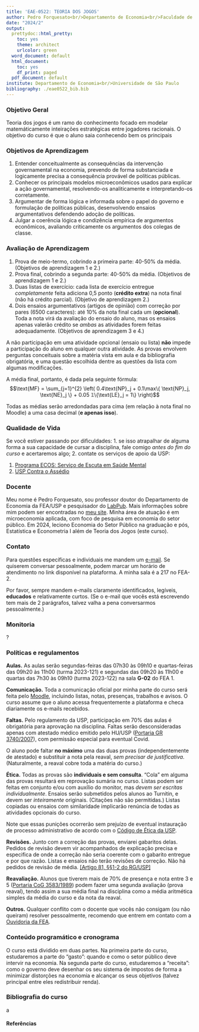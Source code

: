 ```yaml
---
title: 'EAE-0522: TEORIA DOS JOGOS'
author: Pedro Forquesato<br/>Departamento de Economia<br/>Faculdade de Economia, Administração, Contabilidade e Atuária<br/>Universidade de São Paulo
date: "2024/2"
output:
  prettydoc::html_pretty:
    toc: yes
    theme: architect
    urlcolor: green
  word_document: default
  html_document:
    toc: yes
    df_print: paged
  pdf_document: default
institute: Departamento de Economia<br/>Universidade de São Paulo
bibliography: ./eae0522_bib.bib
---
```


### Objetivo Geral

Teoria dos jogos é um ramo do conhecimento focado em modelar matemáticamente inteirações estratégicas entre jogadores racionais. O objetivo do curso é que o aluno saia conhecendo bem os principais 

### Objetivos de Aprendizagem

1. Entender conceitualmente as consequências da intervenção governamental na economia, prevendo de forma substanciada e logicamente precisa a consequência provável de políticas públicas.
2. Conhecer os principais modelos microeconômicos usados para explicar a ação governamental, resolvendo-os analiticamente e interpretando-os corretamente.  
3. Argumentar de forma lógica e informada sobre o papel do governo e formulação de políticas públicas, desenvolvendo ensaios argumentativos defendendo adoção de políticas.
4. Julgar a coerência lógica e condizência empírica de argumentos econômicos, avaliando criticamente os argumentos dos colegas de classe.

### Avaliação de Aprendizagem

1. Prova de meio-termo, cobrindo a primeira parte: 40-50% da média. (Objetivos de aprendizagem 1 e 2.)
2. Prova final, cobrindo a segunda parte: 40-50% da média. (Objetivos de aprendizagem 1 e 2.)
3. Duas listas de exercício: cada lista de exercício entregue *completamente* feita adiciona 0,5 ponto (**crédito extra**) na nota final (não há crédito parcial). (Objetivo de aprendizagem 2.) 
4. Dois ensaios argumentativos (artigos de opinião) com correção por pares (6500 caracteres): até 10% da nota final cada um (**opcional**). Toda a nota virá da avaliação do ensaio do aluno, mas os ensaios apenas valerão crédito se *ambas* as atividades forem feitas adequadamente. (Objetivos de aprendizagem 3 e 4.)

A não participação em uma atividade opcional (ensaio ou lista) **não** impede a participação do aluno em qualquer outra atividade. As provas envolvem perguntas conceituais sobre a matéria vista em aula e da bibliografia obrigatória, e uma questão escolhida dentre as questões da lista com algumas modificações. 

A média final, portanto, é dada pela seguinte fórmula: $$\text{MF} = \sum_{j=1}^{2} \left( 0.4\text{NP}_j + 0.1\max\{ \text{NP}_j, \text{NE}_j \} + 0.05 𝟙\{\text{LE}_j = 1\} \right)$$

Todas as médias serão arredondadas para cima (em relação à nota final no Moodle) a uma casa decimal (**e apenas isso**).

### Qualidade de Vida

Se você estiver passando por dificuldades: 1. se isso atrapalhar de alguma forma a sua capacidade de cursar a disciplina, fale comigo *antes do fim do curso* e acertaremos algo; 2. contate os serviços de apoio da USP:

1. [Programa ECOS: Serviço de Escuta em Saúde Mental](https://prip.usp.br/programa-ecos/)
2. [USP Contra o Assédio](https://prip.usp.br/usp-contra-assedio/)

### Docente

Meu nome é Pedro Forquesato, sou professor doutor do Departamento de Economia da FEA/USP e pesquisador do [LabPub](https://labpub.fea.usp.br/). Mais informações sobre mim podem ser encontradas no [meu site](https://www.pedroforquesato.com). Minha área de atuação é em microeconomia aplicada, com foco de pesquisa em economia do setor público. Em 2024, leciono Economia do Setor Público na graduação e pós, Estatística e Econometria I além de Teoria dos Jogos (este curso).

### Contato

Para questões específicas e individuais me mandem um [e-mail](mailto:pforquesato@usp.br). Se quiserem conversar pessoalmente, podem marcar um horário de atendimento no link disponível na plataforma. A minha sala é a 217 no FEA-2.

Por favor, sempre mandem e-mails claramente identificados, legíveis, **educados** e relativamente curtos. (Se o e-mail que vocês está escrevendo tem mais de 2 parágrafos, talvez valha a pena conversarmos pessoalmente.)

### Monitoria

?

### Políticas e regulamentos

**Aulas.** As aulas serão segundas-feiras das 07h30 às 09h10 e quartas-feiras das 09h20 às 11h00 (turma 2023-121) e segundas das 09h20 às 11h00 e quartas das 7h30 às 09h10 (turma 2023-122) na sala **G-02** do FEA 1.

**Comunicação.** Toda a comunicação oficial por minha parte do curso será feita pelo [Moodle](https://edisciplinas.usp.br), incluindo listas, notas, presenças, trabalhos e avisos. O curso assume que o aluno acessa frequentemente a plataforma e checa diariamente os e-mails recebidos.

**Faltas.** Pelo regulamento da USP, participação em 70% das aulas é obrigatória para aprovação na disciplina. Faltas serão desconsideradas apenas com atestado médico emitido pelo HU/USP ([Portaria GR 3740/2007](http://leginf.usp.br/?portaria=portaria-gr-no-3740-de-29-de-marco-de-2007)), com permissão especial para eventual Covid. 

O aluno pode faltar **no máximo** uma das duas provas (independentemente de atestado) e substituir a nota pela reaval, *sem precisar de justificativa*. (Naturalmente, a reaval cobre toda a matéria do curso.)

**Ética.** Todas as provas são **individuais e sem consulta**. "Cola" em alguma das provas resultará em reprovação sumária no curso. Listas podem ser feitas em conjunto e/ou com auxílio do monitor, mas *devem ser escritas individualmente*.  Ensaios serão submetidos pelos alunos ao Turnitin, e devem ser *inteiramente* originais. (Citações não são permitidas.) Listas copiadas ou ensaios com similaridade implicarão renúncia de todas as atividades opcionais do curso.

Note que essas punições ocorrerão sem prejuízo de eventual instauração de processo administrativo de acordo com o [Código de Ética da USP](http://leginf.usp.br/?resolucao=resolucao-no-4871-de-22-de-outubro-de-2001-3).

**Revisões.** Junto com a correção das provas, enviarei gabaritos delas. Pedidos de revisão devem vir acompanhados de explicação precisa e especifica de onde a correção não seria coerente com o gabarito entregue e por que razão. Listas e ensaios não terão revisões de correção. Não há pedidos de revisão de média. [[Artigo 81, §§1-2 do RG/USP]](https://leginf.usp.br/?resolucao=consolidada-resolucao-no-3745-de-19-de-outubro-de-1990#t5)

**Reavaliação.** Alunos que tiverem mais de 70% de presença e nota entre 3 e 5 ([Portaria CoG 3583/1989](https://leginf.usp.br/?resolucao=resolucao-cog-no-3583-de-29-de-setembro-de1989)) podem fazer uma segunda avaliação (prova reaval), tendo assim a sua média final na disciplina como a média aritmética simples da média do curso e da nota da reaval.

**Outros.** Qualquer conflito com o docente que vocês não consigam (ou não queiram) resolver pessoalmente, recomendo que entrem em contato com a [Ouvidoria da FEA](https://www.fea.usp.br/fea/ouvidoria).

### Conteúdo programático e cronograma

O curso está dividido em duas partes. Na primeira parte do curso, estudaremos a parte do "gasto": quando e como o setor público deve intervir na economia. Na segunda parte do curso, estudaremos a "receita": como o governo deve desenhar os seu sistema de impostos de forma a minimizar distorções na economia e alcançar os seus objetivos (talvez principal entre eles redistribuir renda).



### Bibliografia do curso

a

#### Referências
